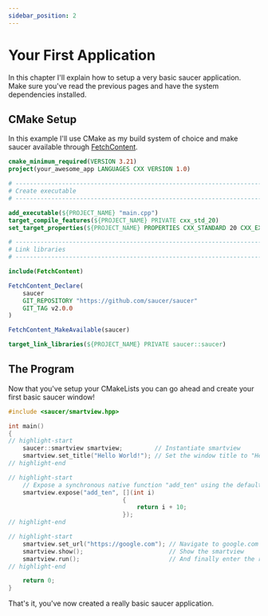 ```yaml
---
sidebar_position: 2
---
```


# Your First Application

In this chapter I'll explain how to setup a very basic saucer application.  
Make sure you've read the previous pages and have the system dependencies installed.

## CMake Setup

In this example I'll use CMake as my build system of choice and make saucer available through [FetchContent](installation).

```cmake title="CMakeLists.txt"
cmake_minimum_required(VERSION 3.21)
project(your_awesome_app LANGUAGES CXX VERSION 1.0)

# --------------------------------------------------------------------------------------------------------
# Create executable
# --------------------------------------------------------------------------------------------------------

add_executable(${PROJECT_NAME} "main.cpp")
target_compile_features(${PROJECT_NAME} PRIVATE cxx_std_20)
set_target_properties(${PROJECT_NAME} PROPERTIES CXX_STANDARD 20 CXX_EXTENSIONS OFF CXX_STANDARD_REQUIRED ON)

# --------------------------------------------------------------------------------------------------------
# Link libraries
# --------------------------------------------------------------------------------------------------------

include(FetchContent)

FetchContent_Declare(
    saucer 
    GIT_REPOSITORY "https://github.com/saucer/saucer" 
    GIT_TAG v2.0.0
)

FetchContent_MakeAvailable(saucer)

target_link_libraries(${PROJECT_NAME} PRIVATE saucer::saucer)
```

## The Program

Now that you've setup your CMakeLists you can go ahead and create your first basic saucer window!

```cpp title="main.cpp"
#include <saucer/smartview.hpp>

int main()
{
// highlight-start
    saucer::smartview smartview;         // Instantiate smartview
    smartview.set_title("Hello World!"); // Set the window title to "Hello World!"
// highlight-end

// highlight-start
    // Expose a synchronous native function "add_ten" using the default serializer
    smartview.expose("add_ten", [](int i)
                                {
                                    return i + 10;
                                });
// highlight-end

// highlight-start
    smartview.set_url("https://google.com"); // Navigate to google.com
    smartview.show();                        // Show the smartview
    smartview.run();                         // And finally enter the run-loop.
// highlight-end

    return 0;
}
```

That's it, you've now created a really basic saucer application.
